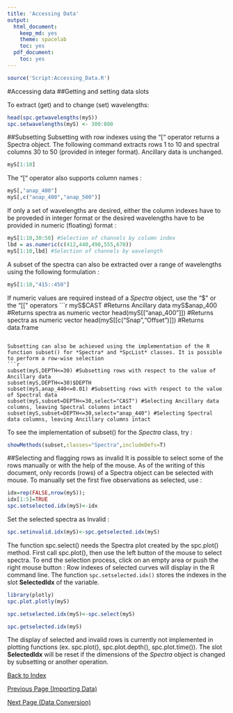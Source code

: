 ```yaml
---
title: 'Accessing Data'
output:
  html_document:
    keep_md: yes
    theme: spacelab
    toc: yes
  pdf_document:
    toc: yes
---
```

```r
source('Script:Accessing_Data.R')
```
#Accessing data
##Getting and setting data slots

To extract (get) and to change (set) wavelengths:
```r
head(spc.getwavelengths(myS))
spc.setwavelengths(myS) <- 300:800 
```

##Subsetting
Subsetting with row indexes using the “[“ operator returns a Spectra object. The following command extracts rows 1 to 10 and spectral columns 30 to 50 (provided in integer format). Ancillary data is unchanged. 
```r
myS[1:10]
```

The “[“ operator also supports column names :
```r
myS[,"anap_400"] 
myS[,c("anap_400","anap_500")] 
```

If only a set of wavelengths are desired, either the column indexes have to be proveded in integer format or the desired wavelengths have to be provided in numeric (floating) format :

```r
myS[1:10,30:50] #Selection of channels by column index
lbd = as.numeric(c(412,440,490,555,670))
myS[1:10,lbd] #Selection of channels by wavelength
```

A subset of the spectra can also be extracted over a range of wavelengths using the following formulation :
```r
myS[1:10,"415::450"] 
```

If numeric values are required instead of a *Spectra* object, use the “$" or the “[[" operators
```r
myS$CAST #Returns Ancillary data
myS$anap_400 #Returns spectra as numeric vector
head(myS[["anap_400"]]) #Returns spectra as numeric vector
head(myS[[c("Snap","Offset")]]) #Returns data.frame
```

Subsetting can also be achieved using the implementation of the R function subset() for *Spectra* and *SpcList* classes. It is possible to perform a row-wise selection 
```r
subset(myS,DEPTH<=30) #Subsetting rows with respect to the value of Ancillary data
subset(myS,DEPTH<=30)$DEPTH
subset(myS,anap_440<=0.01) #Subsetting rows with respect to the value of Spectral data
subset(myS,subset=DEPTH<=30,select="CAST") #Selecting Ancillary data columns, leaving Spectral columns intact
subset(myS,subset=DEPTH<=30,select="anap_440") #Selecting Spectral data columns, leaving Ancillary columns intact
```

To see the implementation of subset() for the *Spectra* class, try :
```r
showMethods(subset,classes="Spectra",includeDefs=T) 
```

##Selecting and flagging rows as invalid
It is possible to select some of the rows manually or with the help of the mouse. As of the writing of this document, only records (rows) of a Spectra object can be selected with mouse. To manually set the first five observations as selected, use :
```r
idx=rep(FALSE,nrow(myS)); 
idx[1:5]=TRUE
spc.setselected.idx(myS)<-idx 
```

Set the selected spectra as Invalid :
```r
spc.setinvalid.idx(myS)<-spc.getselected.idx(myS) 
```

The function spc.select() needs the Spectra plot created by the spc.plot() method. First call spc.plot(), then use the left button of the mouse to select spectra. To end the selection process, click on an empty area or push the right mouse button : Row indexes of selected curves will display in the R command line. The function `spc.setselected.idx()` stores the indexes in the slot **SelectedIdx** of the variable.

```r
library(plotly)
spc.plot.plotly(myS)
```
```r
spc.setselected.idx(myS)<-spc.select(myS)
```
```r
spc.getselected.idx(myS)
```

The display of selected and invalid rows is currently not implemented in plotting functions (ex. spc.plot(), spc.plot.depth(), spc.plot.time()). The slot **SelectedIdx** will be reset if the dimensions of the *Spectra* object is changed by subsetting or another operation.

[Back to Index](http://pranageo.com/geospectral/geospectral-tutorial/)

[Previous Page (Importing Data)](../Importing_Data/Importing_Data.html)

[Next Page (Data Conversion)](../Data_Conversion/Data_Conversion.html)